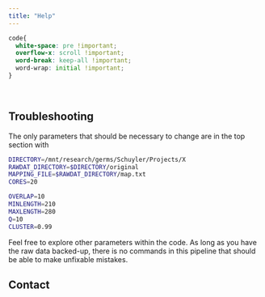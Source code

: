 ```yaml
---
title: "Help"
---
```


```css
code{
  white-space: pre !important;
  overflow-x: scroll !important;
  word-break: keep-all !important;
  word-wrap: initial !important;
}
```
<br>

## Troubleshooting

The only parameters that should be necessary to change are in the top section with 

```bash
DIRECTORY=/mnt/research/germs/Schuyler/Projects/X
RAWDAT_DIRECTORY=$DIRECTORY/original
MAPPING_FILE=$RAWDAT_DIRECTORY/map.txt
CORES=20

OVERLAP=10
MINLENGTH=210 
MAXLENGTH=280
Q=10
CLUSTER=0.99
```

Feel free to explore other parameters within the code. As long as you have the raw data backed-up, there is no commands in this pipeline that should be able to make unfixable mistakes.

## Contact

